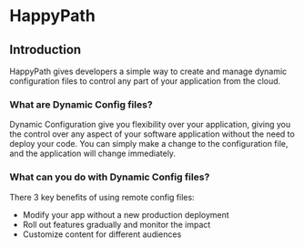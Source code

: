 
# HappyPath

## Introduction

HappyPath gives developers a simple way to create and manage dynamic configuration files to control any part of your application from the cloud.

### What are Dynamic Config files?

Dynamic Configuration give you flexibility over your application, giving you the control over any aspect of your software application without the need to deploy your code. You can simply make a change to the configuration file, and the application will change immediately.

### What can you do with Dynamic Config files?

There 3 key benefits of using remote config files:

- Modify your app without a new production deployment
- Roll out features gradually and monitor the impact
- Customize content for different audiences


<Cards>
  <Card title="Installation" href="/installation" />
  <Card title="Examples (coming soon)" />
</Cards>


